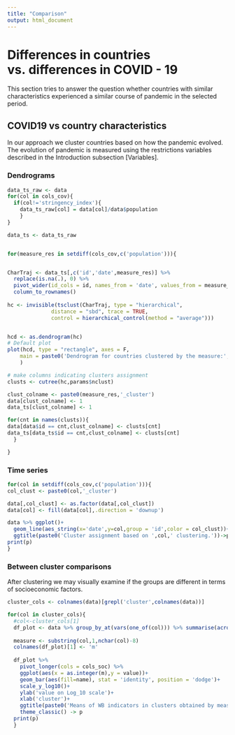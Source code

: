 ```yaml
---
title: "Comparison"
output: html_document
---
```

# Differences in countries vs. differences in COVID - 19

This section tries to answer the question whether countries with similar characteristics
experienced a similar course of pandemic in the selected period.




## COVID19 vs country characteristics 

In our approach we cluster countries based on how the pandemic evolved.
The evolution of pandemic is measured using the restrictions variables described in the
Introduction subsection [Variables].


### Dendrograms

```r

data_ts_raw <- data
for(col in cols_cov){
  if(col!='stringency_index'){
    data_ts_raw[col] = data[col]/data$population
    }
}

data_ts <- data_ts_raw


for(measure_res in setdiff(cols_cov,c('population'))){


CharTraj <- data_ts[,c('id','date',measure_res)] %>% 
  replace(is.na(.), 0) %>% 
  pivot_wider(id_cols = id, names_from = 'date', values_from = measure_res) %>% 
  column_to_rownames()
  
hc <- invisible(tsclust(CharTraj, type = "hierarchical", 
              distance = "sbd", trace = TRUE,
              control = hierarchical_control(method = "average")))


hcd <- as.dendrogram(hc)
# Default plot
plot(hcd, type = "rectangle", axes = F, 
    main = paste0('Dendrogram for countries clustered by the measure:',measure_res)
    )

# make columns indicating clusters assignment
clusts <- cutree(hc,params$nclust)

clust_colname <- paste0(measure_res,'_cluster')
data[clust_colname] <- 1
data_ts[clust_colname] <- 1

for(cnt in names(clusts)){
data[data$id == cnt,clust_colname] <- clusts[cnt]
data_ts[data_ts$id == cnt,clust_colname] <- clusts[cnt]
  }

}


```

### Time series

```r
for(col in setdiff(cols_cov,c('population'))){
col_clust <- paste0(col,'_cluster')

data[,col_clust] <- as.factor(data[,col_clust])
data[col] <- fill(data[col],.direction = 'downup')

data %>% ggplot()+
  geom_line(aes_string(x='date',y=col,group = 'id',color = col_clust))+
  ggtitle(paste0('Cluster assignment based on ',col,' clustering.'))->p
print(p)
}
```

### Between cluster comparisons

After clustering we may visually examine if the groups are different in terms of socioeconomic factors.
 
```r

cluster_cols <- colnames(data)[grepl('cluster',colnames(data))]

for(col in cluster_cols){
  #col<-cluster_cols[1]
  df_plot <- data %>% group_by_at(vars(one_of(col))) %>% summarise(across(.cols = cols_soc,.funs = mean)) %>% unique()
  
  measure <- substring(col,1,nchar(col)-8)
  colnames(df_plot)[1] <- 'm'
  
  df_plot %>% 
    pivot_longer(cols = cols_soc) %>% 
    ggplot(aes(x = as.integer(m),y = value))+
    geom_bar(aes(fill=name), stat = 'identity', position = 'dodge')+
    scale_y_log10()+ 
    ylab('value on Log_10 scale')+
    xlab('cluster')+
    ggtitle(paste0('Means of WB indicators in clusters obtained by measure: ',measure)) +
    theme_classic() -> p 
  print(p)
  }

```

